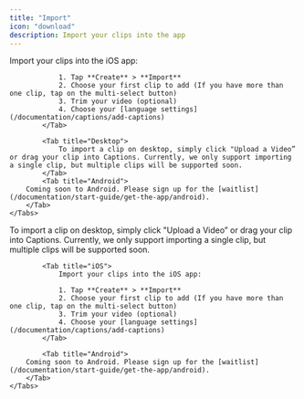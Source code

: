 ```yaml
---
title: "Import"
icon: "download"
description: Import your clips into the app
---
```


<div id="ios-tab">
    <Tabs>
            <Tab title="iOS">
                Import your clips into the iOS app:

                1. Tap **Create** > **Import**
                2. Choose your first clip to add (If you have more than one clip, tap on the multi-select button)
                3. Trim your video (optional)
                4. Choose your [language settings](/documentation/captions/add-captions)
            </Tab>

            <Tab title="Desktop">
                To import a clip on desktop, simply click "Upload a Video” or drag your clip into Captions. Currently, we only support importing a single clip, but multiple clips will be supported soon.
            </Tab>
            <Tab title="Android">
        Coming soon to Android. Please sign up for the [waitlist](/documentation/start-guide/get-the-app/android).
        </Tab>
    </Tabs>
</div>

<div id="desktop-tab">
    <Tabs>
            <Tab title="Desktop">
                To import a clip on desktop, simply click "Upload a Video” or drag your clip into Captions. Currently, we only support importing a single clip, but multiple clips will be supported soon.
            </Tab>

            <Tab title="iOS">
                Import your clips into the iOS app:

                1. Tap **Create** > **Import**
                2. Choose your first clip to add (If you have more than one clip, tap on the multi-select button)
                3. Trim your video (optional)
                4. Choose your [language settings](/documentation/captions/add-captions)
            </Tab>

            <Tab title="Android">
        Coming soon to Android. Please sign up for the [waitlist](/documentation/start-guide/get-the-app/android).
        </Tab>
    </Tabs>
</div>


